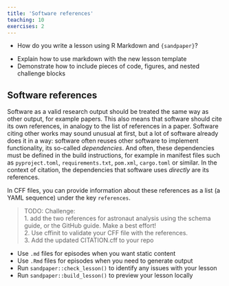 ```yaml
---
title: 'Software references'
teaching: 10
exercises: 2
---
```


:::::::::::::::::::::::::::::::::::::: questions 

- How do you write a lesson using R Markdown and `{sandpaper}`?

::::::::::::::::::::::::::::::::::::::::::::::::

::::::::::::::::::::::::::::::::::::: objectives

- Explain how to use markdown with the new lesson template
- Demonstrate how to include pieces of code, figures, and nested challenge blocks

::::::::::::::::::::::::::::::::::::::::::::::::

## Software references

Software as a valid research output should be treated the same way as other output, for example papers.
This also means that software should cite its own references, in analogy to the list of references in a paper.
Software citing other works may sound unusual at first, but a lot of software already does it in a way:
software often reuses other software to implement functionality, its so-called *dependencies*.
And often, these dependencies must be defined in the build instructions, for example in manifest files such as
`pyproject.toml`, `requirements.txt`, `pom.xml`, `cargo.toml` or similar.
In the context of citation, the dependencies that software uses *directly* are its references.

In CFF files, you can provide information about these references as a list (a YAML sequence) under the key `references`.

> TODO: Challenge:  
> 1. add the two references for astronaut analysis using the schema guide, or the GitHub guide. Make a best effort!  
> 2. Use cffinit to validate your CFF file with the references.  
> 3. Add the updated CITATION.cff to your repo

::::::::::::::::::::::::::::::::::::: keypoints 

- Use `.md` files for episodes when you want static content
- Use `.Rmd` files for episodes when you need to generate output
- Run `sandpaper::check_lesson()` to identify any issues with your lesson
- Run `sandpaper::build_lesson()` to preview your lesson locally

::::::::::::::::::::::::::::::::::::::::::::::::

